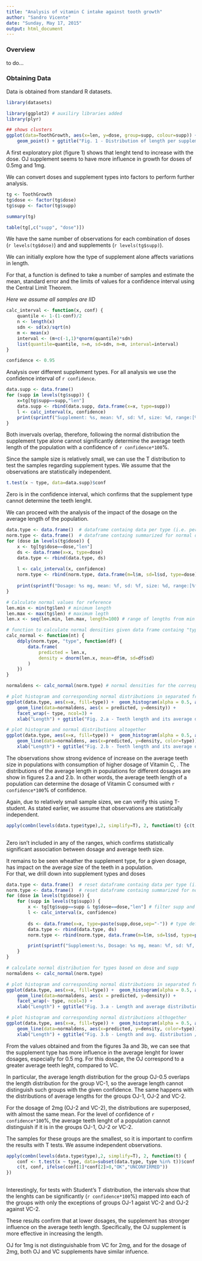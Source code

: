 ---
title: "Analysis of vitamin C intake against tooth growth"
author: "Sandro Vicente"
date: "Sunday, May 17, 2015"
output: html_document
---

### Overview

to do...

### Obtaining Data

Data is obtained from standard R datasets.

```{r} 
library(datasets)

library(ggplot2) # auxiliry libraries added
library(plyr)

## shows clusters
ggplot(data=ToothGrowth, aes(x=len, y=dose, group=supp, colour=supp)) +
    geom_point() + ggtitle("Fig. 1 - Distribution of length per supplement type and dose") 

```

A first exploratory plot (figure 1) shows that lenght tend to increase with the dose. 
OJ supplement seems to have more influence in growth for doses of 0.5mg and 1mg.

We can convert doses and supplement types into factors to perform further analysis.

```{r}
tg <- ToothGrowth
tg$dose <- factor(tg$dose)
tg$supp <- factor(tg$supp)

summary(tg)

table(tg[,c("supp", "dose")])
```
We have the same number of observations for each combination of doses (`r levels(tg$dose)`) and and supplements (`r levels(tg$supp)`).

We can initially explore how the type of supplement alone affects variations in length.

For that, a function is defined to take a number of samples and estimate the mean, standard error and the limits of values for a confidence interval using the Central Limit Theorem.

*Here we assume all samples are IID*
```{r}
calc_interval <- function(x, conf) {
    quantile <- 1-(1-conf)/2
    n <- length(x)
    sdn <- sd(x)/sqrt(n)
    m <- mean(x)
    interval <- (m+c(-1,1)*qnorm(quantile)*sdn)    
    list(quantile=quantile, n=n, sd=sdn, m=m, interval=interval)
} 

confidence <- 0.95 
```

Analysis over different supplement types. 
For all analysis we use the confidence interval of `r confidence`.
```{r}
data.supp <- data.frame()
for (supp in levels(tg$supp)) {
    x=tg[tg$supp==supp,"len"]
    data.supp <- rbind(data.supp, data.frame(x=x, type=supp))
    l <- calc_interval(x, confidence)
    print(sprintf("Supplement: %s, mean: %f, sd: %f, size: %d, range:[%f, %f]", supp, l$m, l$sd, l$n, l$interval[1], l$interval[2]))
}
```

Both invervals overlap, therefore, following the normal distribution the supplement type alone cannot significantly determine the average teeth length of the population with a confidence of `r confidence*100`%.

Since the sample size is relatively small, we can use the T distribution to test the samples regarding supplement types. We assume that the observations are statistically independent.

```{r}
t.test(x ~ type, data=data.supp)$conf
```

Zero is in the confidence interval, which confirms that the supplement type cannot determine the teeth lenght.

We can proceed with the analysis of the impact of the dosage on the average length of the population.

```{r}

data.type <- data.frame()  # dataframe containg data per type (i.e. per dose)
norm.type <- data.frame()  # dataframe containg summarized for normal distribution per type (i.e. per dose)
for (dose in levels(tg$dose)) {
    x <- tg[tg$dose==dose,"len"]
    ds <- data.frame(x=x, type=dose)  
    data.type <- rbind(data.type, ds)
    
    l <- calc_interval(x, confidence)
    norm.type <- rbind(norm.type, data.frame(m=l$m, sd=l$sd, type=dose)) # data for normal distribution of sample
    
    print(sprintf("Dosage: %s mg, mean: %f, sd: %f, size: %d, range:[%f, %f]", dose, l$m, l$sd, l$n, l$interval[1], l$interval[2]))
}

# Calculate normal values for reference 
len.min <- min(tg$len) # minimum length
len.max <- max(tg$len) # maximum legth
len.x <- seq(len.min, len.max, length=100) # range of lengths from min to max 

# function to calculate normal densities given data frame containg "type", "m" mean and "sd" sample's standard deviation
calc_normal <- function(nt) {
    ddply(norm.type, "type", function(df) {
        data.frame( 
            predicted = len.x,
            density = dnorm(len.x, mean=df$m, sd=df$sd)
        )
    })
}

normaldens <- calc_normal(norm.type) # normal densities for the corresponding types

# plot histogram and corresponding normal distributions in separated frames
ggplot(data.type, aes(x=x, fill=type)) +  geom_histogram(alpha = 0.5, aes(y = ..density..), position = 'identity') +
    geom_line(data=normaldens, aes(x = predicted, y=density)) +
    facet_wrap(~ type, ncol=3) +
    xlab("Length") + ggtitle("Fig. 2.a - Teeth length and its average distribution per dosage") 

# plot histogram and normal distributions altogether
ggplot(data.type, aes(x=x, fill=type)) +  geom_histogram(alpha = 0.5, aes(y = ..density..), position = 'identity') +
    geom_line(data=normaldens, aes(x=predicted, y=density, color=type)) +
    xlab("Length") + ggtitle("Fig. 2.b - Teeth length and its average distribution per dosage overlayed") 

```

The observations show strong evidence of increase on the average teeth size in populations with consumption of higher dosage of Vitamin C, . 
The distributions of the average length in populations for different dosages are show in figures 2.a and 2.b.
In other words, the average teeth length of a population can determine the dosage of Vitamin C consumed with `r confidence*100`% of confidence.

Again, due to relatively small sample sizes, we can verify this using T-student. As stated earlier, we assume that observations are statistically independent.

```{r}

apply(combn(levels(data.type$type),2, simplify=T), 2, function(t) {c(t, t.test(x ~ type, data=subset(data.type, type %in% t))$conf)})
    
```

Zero isn't included in any of the ranges, which confirms statistically significant association between dosage and average teeth size.

It remains to be seen wheather the supplement type, for a given dosage, has impact on the average size of the teeth in a population.  
For that, we drill down into supplement types and doses

```{r}

data.type <- data.frame()  # reset dataframe containg data per type (i.e. per dose and supp)
norm.type <- data.frame()  # reset dataframe containg summarized for normal distribution per type (i.e. per dose and supp)
for (dose in levels(tg$dose)) {
    for (supp in levels(tg$supp)) {
        x <- tg[tg$supp==supp & tg$dose==dose,"len"] # filter supp and dose
        l <- calc_interval(x, confidence)
        
        ds <- data.frame(x=x, type=paste(supp,dose,sep="-")) # type defined as composition supp "-" dose
        data.type <- rbind(data.type, ds)
        norm.type <- rbind(norm.type, data.frame(m=l$m, sd=l$sd, type=paste(supp,dose,sep="-"))) # type defined as composition supp "-" dose

        print(sprintf("Supplement:%s, Dosage: %s mg, mean: %f, sd: %f, size: %d, range:[%f, %f]", supp, dose, l$m, l$sd, l$n, l$interval[1], l$interval[2]))
    }
}

# calculate normal distribution for types based on dose and supp
normaldens <- calc_normal(norm.type)

# plot histogram and corresponding normal distributions in separated frames
ggplot(data.type, aes(x=x, fill=type)) +  geom_histogram(alpha = 0.5, aes(y = ..density..), position = 'identity') +
    geom_line(data=normaldens, aes(x = predicted, y=density)) +
    facet_wrap(~ type, ncol=3) + 
    xlab("Length") + ggtitle("Fig. 3.a - Length and average distribution / dosage and supplement") 

# plot histogram and corresponding normal distributions althogether
ggplot(data.type, aes(x=x, fill=type)) +  geom_histogram(alpha = 0.5, aes(y = ..density..), position = 'identity') +
    geom_line(data=normaldens, aes(x=predicted, y=density, color=type))+ 
    xlab("Length") + ggtitle("Fig. 3.b - Length and avg. distribution / dosage and supplement (overlay)") 

```

From the values obtained and from the figures 3a and 3b, we can see that the supplement type has more influence in the average lenght for lower dosages, especially for 0.5 mg.
For this dosage, the OJ correspond to a greater average teeth leght, compared to VC. 

In particular, the average length distribution for the group OJ-0.5 overlaps the length distribution for the group VC-1, so the average length cannot distinguish such groups with the given confidence.
The same happens with the distributions of average lengths for the groups OJ-1,  OJ-2 and VC-2.

For the dosage of 2mg (OJ-2 and VC-2), the distributions are superposed, with almost the same mean. For the level of confidence of `r confidence*100`%, the average teeth lenght of a population cannot distinguish if it is in the groups OJ-1, OJ-2 or VC-2.

The samples for these groups are the smallest, so it is important to confirm the results with T tests. We assume independent observations.

``` {r}

apply(combn(levels(data.type$type),2, simplify=T), 2, function(t) {
    conf <- t.test(x ~ type, data=subset(data.type, type %in% t))$conf
    c(t, conf, ifelse(conf[1]*conf[2]>0,"OK","UNCONFIRMED"))
})
    
```

Interestingly, for tests with Student's T distribution, the intervals show that the lenghts can be significantly (`r confidence*100`%) mapped into each of the groups with only the exceptions of groups OJ-1 agaist VC-2 and OJ-2 against VC-2. 

These results confirm that at lower dosages, the supplement has stronger influence on the average teeth length. Specifically, the OJ supplement is more effective in increasing the length.

OJ for 1mg is not distinguishable from VC for 2mg, and for the dosage of 2mg, both OJ and VC supplements have similar infuence.